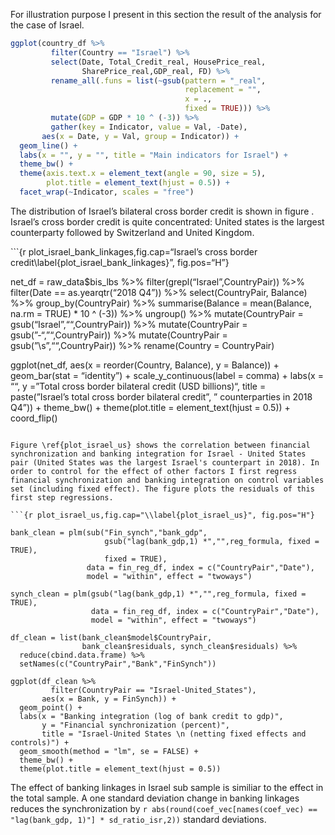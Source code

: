 For illustration purpose I present in this section the result of the analysis for the case of Israel.


```r

ggplot(country_df %>%
         filter(Country == "Israel") %>%
         select(Date, Total_Credit_real, HousePrice_real,
                SharePrice_real,GDP_real, FD) %>%
         rename_all(.funs = list(~gsub(pattern = "_real",
                                       replacement = "",
                                       x = .,
                                       fixed = TRUE))) %>%
         mutate(GDP = GDP * 10 ^ (-3)) %>%
         gather(key = Indicator, value = Val, -Date),
       aes(x = Date, y = Val, group = Indicator)) +
  geom_line() +
  labs(x = "", y = "", title = "Main indicators for Israel") +
  theme_bw() +
  theme(axis.text.x = element_text(angle = 90, size = 5),
        plot.title = element_text(hjust = 0.5)) +
  facet_wrap(~Indicator, scales = "free")

```

The distribution of Israel's bilateral cross border credit is shown in figure \ref{plot_israel_bank_linkages}. Israel's cross border credit is quite concentrated: United states is the largest counterparty followed by Switzerland and United Kingdom.

```{r plot_israel_bank_linkages,fig.cap="Israel's cross border credit\\label{plot_israel_bank_linkages}", fig.pos="H"}

net_df = raw_data$bis_lbs %>%
  filter(grepl("Israel",CountryPair)) %>%
  filter(Date == as.yearqtr("2018 Q4")) %>% 
  select(CountryPair, Balance) %>%
  group_by(CountryPair) %>%
  summarise(Balance = mean(Balance, na.rm = TRUE) * 10 ^ (-3)) %>%
  ungroup() %>%
  mutate(CountryPair = gsub("Israel","",CountryPair)) %>%
  mutate(CountryPair = gsub("-","",CountryPair)) %>%
  mutate(CountryPair = gsub("\\s","",CountryPair)) %>%
  rename(Country = CountryPair)


ggplot(net_df, aes(x = reorder(Country, Balance), y = Balance)) +
  geom_bar(stat = "identity") +
  scale_y_continuous(label = comma) +
  labs(x = "", y = "Total cross border bilateral credit (USD billions)",
       title = paste("Israel's total cross border bilateral credit",
                     " counterparties in 2018 Q4")) +
  theme_bw() +
  theme(plot.title = element_text(hjust = 0.5)) +
  coord_flip()


```

Figure \ref{plot_israel_us} shows the correlation between financial synchronization and banking integration for Israel - United States pair (United States was the largest Israel's counterpart in 2018). In order to control for the effect of other factors I first regress financial synchronization and banking integration on control variables set (including fixed effect). The figure plots the residuals of this first step regressions.

```{r plot_israel_us,fig.cap="\\label{plot_israel_us}", fig.pos="H"}

bank_clean = plm(sub("Fin_synch","bank_gdp",
                     gsub("lag(bank_gdp,1) *","",reg_formula, fixed = TRUE),
                     fixed = TRUE),
                 data = fin_reg_df, index = c("CountryPair","Date"),
                 model = "within", effect = "twoways")

synch_clean = plm(gsub("lag(bank_gdp,1) *","",reg_formula, fixed = TRUE),
                  data = fin_reg_df, index = c("CountryPair","Date"),
                  model = "within", effect = "twoways")

df_clean = list(bank_clean$model$CountryPair,
                bank_clean$residuals, synch_clean$residuals) %>%
  reduce(cbind.data.frame) %>%
  setNames(c("CountryPair","Bank","FinSynch"))

ggplot(df_clean %>%
         filter(CountryPair == "Israel-United_States"),
       aes(x = Bank, y = FinSynch)) +
  geom_point() +
  labs(x = "Banking integration (log of bank credit to gdp)",
       y = "Financial synchronization (percent)",
       title = "Israel-United States \n (netting fixed effects and controls)") +
  geom_smooth(method = "lm", se = FALSE) +
  theme_bw() +
  theme(plot.title = element_text(hjust = 0.5))

```

The effect of banking linkages in Israel sub sample is similiar to the effect in the total sample. A one standard deviation change in banking linkages reduces the synchronization by `r abs(round(coef_vec[names(coef_vec) == "lag(bank_gdp, 1)"] * sd_ratio_isr,2))` standard deviations.


